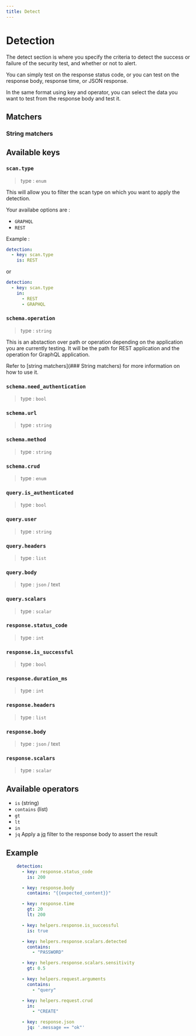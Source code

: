 ```yaml
---
title: Detect
---
```


# Detection

The detect section is where you specify the criteria to detect the success or failure of the security test, and whether or not to alert.

You can simply test on the response status code, or you can test on the response body, response time, or JSON response.

In the same format using key and operator, you can select the data you want to test from the response body and test it.

## Matchers

### String matchers

## Available keys

### `scan.type`

> type : `enum`

This will allow you to filter the scan type on which you want to apply the detection.

Your availabe options are :

- `GRAPHQL`
- `REST`

Example :

```yaml
detection:
  - key: scan.type
    is: REST
```

or

```yaml
detection:
  - key: scan.type
    in:
      - REST
      - GRAPHQL
```

### `schema.operation`

> type : `string`

This is an abstaction over path or operation depending on the application you are currently testing.
It will be the path for REST application and the operation for GraphQL application.

Refer to [string matchers](### String matchers) for more information on how to use it.

### `schema.need_authentication`

> type : `bool`


### `schema.url`

> type : `string`


### `schema.method`

> type : `string`


### `schema.crud`

> type : `enum`



### `query.is_authenticated`

> type : `bool`


### `query.user`

> type : `string`


### `query.headers`

> type : `list`


### `query.body`

> type : `json` / text


### `query.scalars`

> type : `scalar`



### `response.status_code`

> type : `int`


### `response.is_successful`

> type : `bool`


### `response.duration_ms`

> type : `int`


### `response.headers`

> type : `list`


### `response.body`

> type : `json` / text


### `response.scalars`

> type : `scalar`




## Available operators

- `is` (string)
- `contains` (list)
- `gt`
- `lt`
- `in`
- `jq` Apply a [jq](https://stedolan.github.io/jq/) filter to the response body to assert the result


## Example

```yaml
    detection:
      - key: response.status_code
        is: 200

      - key: response.body
        contains: "{{expected_content}}"

      - key: response.time
        gt: 20
        lt: 200

      - key: helpers.response.is_successful
        is: true

      - key: helpers.response.scalars.detected
        contains:
          - "PASSWORD"

      - key: helpers.response.scalars.sensitivity
        gt: 0.5

      - key: helpers.request.arguments
        contains:
          - "query"

      - key: helpers.request.crud
        in:
          - "CREATE"

      - key: response.json
        jq: '.message == "ok"'
```